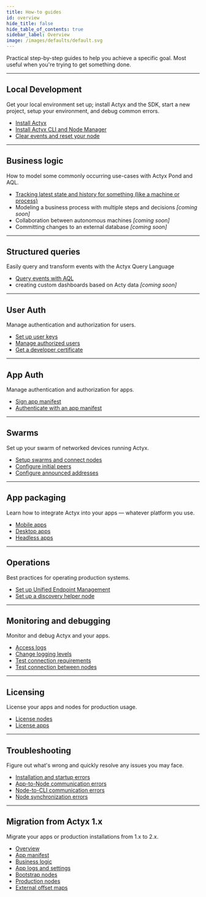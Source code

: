 ```yaml
---
title: How-to guides
id: overview
hide_title: false
hide_table_of_contents: true
sidebar_label: Overview
image: /images/defaults/default.svg
---
```


Practical step-by-step guides to help you achieve a specific goal. Most useful when you're trying to get something done.

---

## Local Development

Get your local environment set up; install Actyx and the SDK, start a new project, setup your environment, and debug common errors.

- [Install Actyx](./local-development/install-actyx.mdx)
- [Install Actyx CLI and Node Manager](./local-development/install-cli-node-manager.mdx)
- [Clear events and reset your node](./local-development/reset-your-node.mdx)

---

## Business logic

How to model some commonly occurring use-cases with Actyx Pond and AQL.

- [Tracking latest state and history for something (like a machine or process)](./business-logic/tracking-state.mdx)
- Modeling a business process with multiple steps and decisions _[coming soon]_
- Collaboration between autonomous machines _[coming soon]_
- Committing changes to an external database _[coming soon]_

---

## Structured queries

Easily query and transform events with the Actyx Query Language

- [Query events with AQL](./structured-queries/query-events-with-aql.mdx)
- creating custom dashboards based on Acty data _[coming soon]_

---

## User Auth

Manage authentication and authorization for users.

- [Set up user keys](./user-auth/set-up-user-keys.mdx)
- [Manage authorized users](./user-auth/manage-authorized-users.mdx)
- [Get a developer certificate](./user-auth/get-developer-certificate.mdx)

---

## App Auth

Manage authentication and authorization for apps.

- [Sign app manifest](./app-auth/sign-app-manifest.mdx)
- [Authenticate with an app manifest](./app-auth/authenticate-with-app-manifest.mdx)

---

## Swarms

Set up your swarm of networked devices running Actyx.

- [Setup swarms and connect nodes](./swarms/setup-swarm.mdx)
- [Configure initial peers](./swarms/connect-nodes.mdx)
- [Configure announced addresses](./swarms/configure-announced-addresses.mdx)

---

## App packaging

Learn how to integrate Actyx into your apps — whatever platform you use.

- [Mobile apps](./packaging/mobile-apps.mdx)
- [Desktop apps](./packaging/desktop-apps.mdx)
- [Headless apps](./packaging/headless-apps.mdx)

---

## Operations

Best practices for operating production systems.

- [Set up Unified Endpoint Management](./operations/device-management.mdx)
- [Set up a discovery helper node](./operations/discovery-helper-node.mdx)

---

## Monitoring and debugging

Monitor and debug Actyx and your apps.

- [Access logs](./monitoring-debugging/access-logs.mdx)
- [Change logging levels](./monitoring-debugging/logging-levels.mdx)
- [Test connection requirements](./monitoring-debugging/network-requirements.mdx)
- [Test connection between nodes](./monitoring-debugging/node-connections.mdx)

---

## Licensing

License your apps and nodes for production usage.

- [License nodes](./licensing/license-nodes.mdx)
- [License apps](./licensing/license-apps.mdx)

---

## Troubleshooting

Figure out what's wrong and quickly resolve any issues you may face.

- [Installation and startup errors](./troubleshooting/installation-and-startup.mdx)
- [App-to-Node communication errors](./troubleshooting/app-to-node-communication.mdx)
- [Node-to-CLI communication errors](./troubleshooting/node-to-cli-communication.mdx)
- [Node synchronization errors](./troubleshooting/node-synchronization.mdx)

---

## Migration from Actyx 1.x

Migrate your apps or production installations from 1.x to 2.x.

- [Overview](./migration/overview.mdx)
- [App manifest](./migration/migrate-app-manifest.mdx)
- [Business logic](./migration/migrate-business-logic.mdx)
- [App logs and settings](./migration/migrate-app-logs-and-settings.mdx)
- [Bootstrap nodes](./migration/migrate-bootstrap-nodes.mdx)
- [Production nodes](./migration/migrate-production-nodes.mdx)
- [External offset maps](./migration/migrate-externally-stored-offset-maps.mdx)
